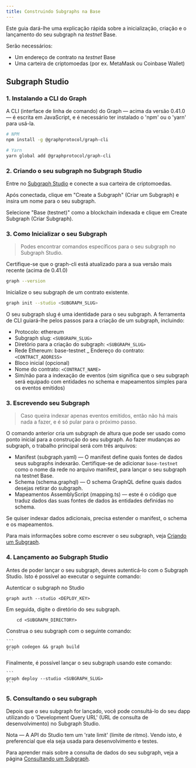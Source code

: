 ```yaml
---
title: Construindo Subgraphs na Base
---
```


Este guia dará-lhe uma explicação rápida sobre a inicialização, criação e o lançamento do seu subgraph na <i>testnet</i> Base.

Serão necessários:

- Um endereço de contrato na <i>testnet</i> Base
- Uma carteira de criptomoedas (por ex. MetaMask ou Coinbase Wallet)

## Subgraph Studio

### 1. Instalando a CLI do Graph

A CLI (interface de linha de comando) do Graph — acima da versão 0.41.0 — é escrita em JavaScript, e é necessário ter instalado o 'npm' ou o 'yarn' para usá-la.

```sh
# NPM
npm install -g @graphprotocol/graph-cli

# Yarn
yarn global add @graphprotocol/graph-cli
```

### 2. Criando o seu subgraph no Subgraph Studio

Entre no [Subgraph Studio](https://thegraph.com/studio/) e conecte a sua carteira de criptomoedas.

Após conectada, clique em "Create a Subgraph" (Criar um Subgraph) e insira um nome para o seu subgraph.

Selecione "Base (testnet)" como a blockchain indexada e clique em Create Subgraph (Criar Subgraph).

### 3. Como Inicializar o seu Subgraph

> Podes encontrar comandos específicos para o seu subgraph no Subgraph Studio.

Certifique-se que o graph-cli está atualizado para a sua versão mais recente (acima de 0.41.0)

```sh
graph --version
```

Inicialize o seu subgraph de um contrato existente.

```sh
graph init --studio <SUBGRAPH_SLUG>
```

O seu subgraph slug é uma identidade para o seu subgraph. A ferramenta de CLI guiará-lhe pelos passos para a criação de um subgraph, incluindo:

- Protocolo: ethereum
- Subgraph slug: `<SUBGRAPH_SLUG>`
- Diretório para a criação do subgraph: `<SUBGRAPH_SLUG>`
- Rede Ethereum: base-testnet \_ Endereço do contrato: `<CONTRACT_ADDRESS>`
- Bloco inicial (opcional)
- Nome do contrato: `<CONTRACT_NAME>`
- Sim/não para a indexação de eventos (sim significa que o seu subgraph será equipado com entidades no schema e mapeamentos simples para os eventos emitidos)

### 3. Escrevendo seu Subgraph

> Caso queira indexar apenas eventos emitidos, então não há mais nada a fazer, e é só pular para o próximo passo.

O comando anterior cria um subgraph de altura que pode ser usado como ponto inicial para a construção do seu subgraph. Ao fazer mudanças ao subgraph, o trabalho principal será com três arquivos:

- Manifest (subgraph.yaml) — O manifest define quais fontes de dados seus subgraphs indexarão. Certifique-se de adicionar `base-testnet` como o nome da rede no arquivo manifest, para lançar o seu subgraph na testnet Base.
- Schema (schema.graphql) — O schema GraphQL define quais dados desejas retirar do subgraph.
- Mapeamentos AssemblyScript (mapping.ts) — este é o código que traduz dados das suas fontes de dados às entidades definidas no schema.

Se quiser indexar dados adicionais, precisa estender o manifest, o schema e os mapeamentos.

Para mais informações sobre como escrever o seu subgraph, veja [Criando um Subgraph](/desenvolvimento/criando-um-subgraph).

### 4. Lançamento ao Subgraph Studio

Antes de poder lançar o seu subgraph, deves autenticá-lo com o Subgraph Studio. Isto é possível ao executar o seguinte comando:

Autenticar o subgraph no Studio

```
graph auth --studio <DEPLOY_KEY>
```

Em seguida, digite o diretório do seu subgraph.

```
    cd <SUBGRAPH_DIRECTORY>
```

Construa o seu subgraph com o seguinte comando:

````
```
graph codegen && graph build
```
````

Finalmente, é possível lançar o seu subgraph usando este comando:

````
```
graph deploy --studio <SUBGRAPH_SLUG>
```
````

### 5. Consultando o seu subgraph

Depois que o seu subgraph for lançado, você pode consultá-lo do seu dapp utilizando o 'Development Query URL' (URL de consulta de desenvolvimento) no Subgraph Studio.

Nota — A API do Studio tem um 'rate limit' (limite de ritmo). Vendo isto, é preferencial que ela seja usada para desenvolvimento e testes.

Para aprender mais sobre a consulta de dados do seu subgraph, veja a página [Consultando um Subgraph](consulta/consultando-o-graph).
